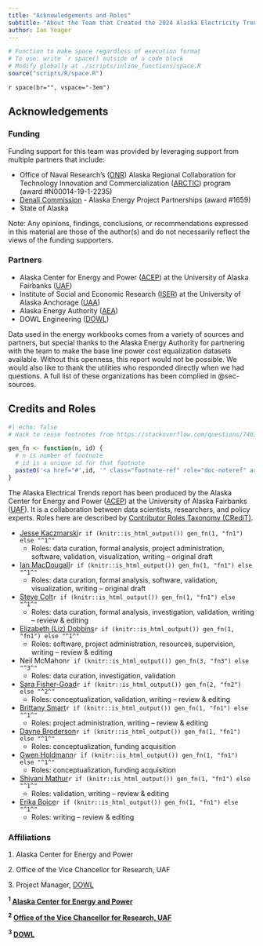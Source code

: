```yaml
---
title: "Acknowledgements and Roles"
subtitle: "About the Team that Created the 2024 Alaska Electricity Trends Report"
author: Ian Yeager
---
```


```r

# Function to make space regardless of execution format
# To use: write `r space() outside of a code block
# Modify globally at ./scripts/inline_functions/space.R
source("scripts/R/space.R")

```

`r space(br="", vspace="-3em")`

## Acknowledgements

### Funding

Funding support for this team was provided by leveraging support from multiple partners that include: 

- Office of Naval Research's ([ONR](https://www.onr.navy.mil/)) Alaska Regional Collaboration for Technology Innovation and Commercialization ([ARCTIC](https://thearcticprogram.net/about/)) program  (award #N00014-19-1-2235)
- [Denali Commission](https://www.denali.gov) - Alaska Energy Project Partnerships (award #1659)
- State of Alaska

Note: Any opinions, findings, conclusions, or recommendations expressed in this material are those of the author(s) and do not necessarily reflect the views of the funding supporters.

### Partners

- Alaska Center for Energy and Power ([ACEP](https://www.uaf.edu/acep/)) at the University of Alaska Fairbanks ([UAF](https://www.uaf.edu/uaf/index.php))
- Institute of Social and Economic Research ([ISER](https://iseralaska.org)) at the University of Alaska Anchorage ([UAA](https://www.uaa.alaska.edu))
- Alaska Energy Authority ([AEA](https://www.akenergyauthority.org/))
- DOWL Engineering ([DOWL](https://www.dowl.com/))

Data used in the energy workbooks comes from a variety of sources and partners, but special thanks to the Alaska Energy Authority for partnering with the team to make the base line power cost equalization datasets available. Without this openness, this report would not be possible. We would also like to thank the utilities who responded directly when we had questions. A full list of these organizations has been complied in @sec-sources.

## Credits and Roles  {#sec-contacts}

```r
#| echo: false
# Hack to reuse footnotes from https://stackoverflow.com/questions/74632879/use-footnote-multiple-times-in-html-quarto

gen_fn <- function(n, id) {
  # n is number of footnote
  # id is a unique id for that footnote
  paste0('<a href="#',id, '" class="footnote-ref" role="doc-noteref" aria-expanded="false"><sup>', n, '</sup></a>')
}
```

The Alaska Electrical Trends report has been produced by the Alaska Center for Energy and Power ([ACEP](https://www.uaf.edu/acep/)) at the University of Alaska Fairbanks ([UAF](https://www.uaf.edu/uaf/index.php)). It is a collaboration between data scientists, researchers, and policy experts. Roles here are described by [Contributor Roles Taxonomy (CRediT)](https://credit.niso.org/).


* [Jesse Kaczmarski](https://www.uaf.edu/acep/about/our-team/jesse-kaczmarski.php)`r if (knitr::is_html_output()) gen_fn(1, "fn1") else "^1^"`
  * Roles: data curation, formal analysis, project administration, software, validation, visualization, writing – original draft

* [Ian MacDougall](https://www.uaf.edu/acep/about/our-team/ian-macdougall.php)`r if (knitr::is_html_output()) gen_fn(1, "fn1") else "^1^"`
  * Roles: data curation, formal analysis, software, validation, visualization, writing – original draft

* [Steve Colt](https://www.uaf.edu/acep/about/our-team/steve-colt.php)`r if (knitr::is_html_output()) gen_fn(1, "fn1") else "^1^"`
  * Roles: data curation, formal analysis, investigation, validation, writing – review & editing

* [Elizabeth (Liz) Dobbins](https://www.uaf.edu/acep/about/our-team/elizabeth-dobbins.php)`r if (knitr::is_html_output()) gen_fn(1, "fn1") else "^1^"`
  * Roles: software, project administration, resources, supervision, writing – review & editing

* Neil McMahon`r if (knitr::is_html_output()) gen_fn(3, "fn3") else "^3^"`
  * Roles: data curation, investigation, validation

* [Sara Fisher-Goad](https://www.uaf.edu/research/contact-us/index.php)`r if (knitr::is_html_output()) gen_fn(2, "fn2") else "^2^"`
  * Roles: conceptualization, validation, writing – review & editing

* [Brittany Smart](https://www.uaf.edu/acep/about/our-team/brittany-smart.php)`r if (knitr::is_html_output()) gen_fn(1, "fn1") else "^1^"`
  * Roles: project administration, writing – review & editing

* [Dayne Broderson](https://www.uaf.edu/acep/about/our-team/dayne-broderson.php)`r if (knitr::is_html_output()) gen_fn(1, "fn1") else "^1^"`
  * Roles: conceptualization, funding acquisition

* [Gwen Holdmann](https://www.uaf.edu/acep/about/our-team/gwen-holdmann.php)`r if (knitr::is_html_output()) gen_fn(1, "fn1") else "^1^"`
  * Roles: conceptualization, funding acquisition

* [Shivani Mathur](https://www.uaf.edu/acep/about/our-team/shivani-mathur.php)`r if (knitr::is_html_output()) gen_fn(1, "fn1") else "^1^"`
  * Roles: validation, writing – review & editing

* [Erika Boice](https://www.uaf.edu/acep/about/our-team/erika-boice.php)`r if (knitr::is_html_output()) gen_fn(1, "fn1") else "^1^"`
  * Roles: writing – review & editing

### Affiliations

```{=html}
<footer>
  <ol  style="padding-left: 1rem;">
    <li id="fn1"><p>Alaska Center for Energy and Power</p></li>
    <li id="fn3"><p>Office of the Vice Chancellor for Research, UAF</p></li>
    <li id="fn3"><p>Project Manager, <a href="https://www.dowl.com/">DOWL</a></p></li>
  </ol>
</footer>
```

::: {.content-visible when-format="pdf"} 

**^1^ [Alaska Center for Energy and Power](https://www.uaf.edu/acep/)</span>**  

\vspace{1em}

**^2^ [Office of the Vice Chancellor for Research, UAF](https://www.uaf.edu/research/)**  

\vspace{1em}

**^3^ [DOWL](https://www.dowl.com)**  

:::
